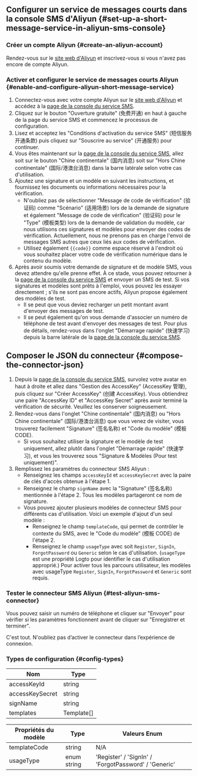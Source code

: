 ## Configurer un service de messages courts dans la console SMS d'Aliyun \{#set-up-a-short-message-service-in-aliyun-sms-console}

### Créer un compte Aliyun \{#create-an-aliyun-account}

Rendez-vous sur le [site web d'Aliyun](https://cn.aliyun.com/) et inscrivez-vous si vous n'avez pas encore de compte Aliyun.

### Activer et configurer le service de messages courts Aliyun \{#enable-and-configure-aliyun-short-message-service}

1. Connectez-vous avec votre compte Aliyun sur le [site web d'Aliyun](https://cn.aliyun.com/) et accédez à la [page de la console du service SMS](https://www.aliyun.com/product/sms).
2. Cliquez sur le bouton "Ouverture gratuite" (免费开通) en haut à gauche de la page du service SMS et commencez le processus de configuration.
3. Lisez et acceptez les "Conditions d'activation du service SMS" (短信服务开通条款) puis cliquez sur "Souscrire au service" (开通服务) pour continuer.
4. Vous êtes maintenant sur la [page de la console du service SMS](https://dysms.console.aliyun.com/overview), allez soit sur le bouton "Chine continentale" (国内消息) soit sur "Hors Chine continentale" (国际/港澳台消息) dans la barre latérale selon votre cas d'utilisation.
5. Ajoutez une signature et un modèle en suivant les instructions, et fournissez les documents ou informations nécessaires pour la vérification.
   - N'oubliez pas de sélectionner "Message de code de vérification" (验证码) comme "Scénario" (适用场景) lors de la demande de signature et également "Message de code de vérification" (验证码) pour le "Type" (模板类型) lors de la demande de validation du modèle, car nous utilisons ces signatures et modèles pour envoyer des codes de vérification. Actuellement, nous ne prenons pas en charge l'envoi de messages SMS autres que ceux liés aux codes de vérification.
   - Utilisez également `{{code}}` comme espace réservé à l'endroit où vous souhaitez placer votre code de vérification numérique dans le contenu du modèle.
6. Après avoir soumis votre demande de signature et de modèle SMS, vous devez attendre qu'elle prenne effet. À ce stade, vous pouvez retourner à la [page de la console du service SMS](https://dysms.console.aliyun.com/overview) et envoyer un SMS de test. Si vos signatures et modèles sont prêts à l'emploi, vous pouvez les essayer directement ; s'ils ne sont pas encore actifs, Aliyun propose également des modèles de test.
   - Il se peut que vous deviez recharger un petit montant avant d'envoyer des messages de test.
   - Il se peut également qu'on vous demande d'associer un numéro de téléphone de test avant d'envoyer des messages de test. Pour plus de détails, rendez-vous dans l'onglet "Démarrage rapide" (快速学习) depuis la barre latérale de la [page de la console du service SMS](https://dysms.console.aliyun.com/overview).

## Composer le JSON du connecteur \{#compose-the-connector-json}

1. Depuis la [page de la console du service SMS](https://dysms.console.aliyun.com/overview), survolez votre avatar en haut à droite et allez dans "Gestion des AccessKey" (AccessKey 管理), puis cliquez sur "Créer AccessKey" (创建 AccessKey). Vous obtiendrez une paire "AccessKey ID" et "AccessKey Secret" après avoir terminé la vérification de sécurité. Veuillez les conserver soigneusement.
2. Rendez-vous dans l'onglet "Chine continentale" (国内消息) ou "Hors Chine continentale" (国际/港澳台消息) que vous venez de visiter, vous trouverez facilement "Signature" (签名名称) et "Code du modèle" (模板 CODE).
   - Si vous souhaitez utiliser la signature et le modèle de test uniquement, allez plutôt dans l'onglet "Démarrage rapide" (快速学习), et vous les trouverez sous "Signature & Modèles (Pour test uniquement)".
3. Remplissez les paramètres du connecteur SMS Aliyun :
   - Renseignez les champs `accessKeyId` et `accessKeySecret` avec la paire de clés d'accès obtenue à l'étape 1.
   - Renseignez le champ `signName` avec la "Signature" (签名名称) mentionnée à l'étape 2. Tous les modèles partageront ce nom de signature.
   - Vous pouvez ajouter plusieurs modèles de connecteur SMS pour différents cas d'utilisation. Voici un exemple d'ajout d'un seul modèle :
     - Renseignez le champ `templateCode`, qui permet de contrôler le contexte du SMS, avec le "Code du modèle" (模板 CODE) de l'étape 2.
     - Renseignez le champ `usageType` avec soit `Register`, `SignIn`, `ForgotPassword` ou `Generic` selon le cas d'utilisation. (`usageType` est une propriété Logto pour identifier le cas d'utilisation approprié.) Pour activer tous les parcours utilisateur, les modèles avec usageType `Register`, `SignIn`, `ForgotPassword` et `Generic` sont requis.

### Tester le connecteur SMS Aliyun \{#test-aliyun-sms-connector}

Vous pouvez saisir un numéro de téléphone et cliquer sur "Envoyer" pour vérifier si les paramètres fonctionnent avant de cliquer sur "Enregistrer et terminer".

C'est tout. N'oubliez pas d’<MainSiteUrl href="/connectors/sms-connectors/#enable-phone-number-sign-up-or-sign-in">activer le connecteur dans l’expérience de connexion</MainSiteUrl>.

### Types de configuration \{#config-types}

| Nom             | Type       |
| --------------- | ---------- |
| accessKeyId     | string     |
| accessKeySecret | string     |
| signName        | string     |
| templates       | Template[] |

| Propriétés du modèle | Type        | Valeurs Enum                                         |
| -------------------- | ----------- | ---------------------------------------------------- |
| templateCode         | string      | N/A                                                  |
| usageType            | enum string | 'Register' / 'SignIn' / 'ForgotPassword' / 'Generic' |
